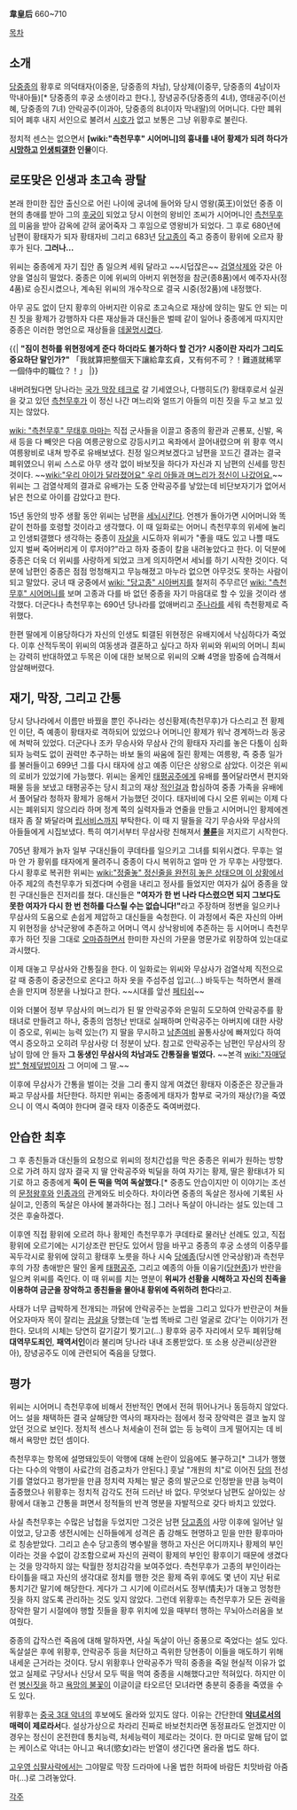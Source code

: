 '''韋皇后'''
660~710

[[목차]]
== 소개 ==
[[당중종]]의 황후로 의덕태자(이중윤, 당중종의 차남), 당상제(이중무, 당중종의 4남이자 막내아들)[* 당중종의 후궁 소생이라고 한다.], 장녕공주(당중종의 4녀), 영태공주(이선혜, 당중종의 7녀) 안락공주(이과아, 당중종의 8녀이자 막내딸)의 어머니다. 다만 폐위되어 폐후 내지 서인으로 불려서 [[시호]]가 없고 보통은 그냥 위황후로 불린다.

정치적 센스는 없으면서 '''[wiki:"측천무후" 시어머니]의 흉내를 내어 황제가 되려 하다가 [[시망]]하고 [[인생]][[퇴갤]]한 인물'''이다.

== 로또맞은 인생과 초고속 광탈 == 
본래 한미한 집안 출신으로 어린 나이에 궁녀에 들어와 당시 영왕(英王)이었던 중종 이현의 총애를 받아 그의 [[후궁]]이 되었고 당시 이현의 왕비인 조씨가 시어머니인 [[측천무후]]의 미움을 받아 감옥에 갇혀 굶어죽자 그 후임으로 영왕비가 되었다. 그 후로 680년에 남편이 황태자가 되자 황태자비 그리고 683년 [[당고종]]이 죽고 중종이 황위에 오르자 황후가 된다. '''그러나...'''

위씨는 중종에게 자기 집안 좀 일으켜 세워 달라고 ~~시덥잖은~~ [[검열삭제]]와 갖은 아양을 열심히 떨었다. 중종은 이에 위씨의 아버지 위현정을 참군(종8품)에서 예주자사(정4품)로 승진시켰으나, 계속된 위씨의 개수작으로 결국 시중(정2품)에 내정했다.

아무 공도 없이 단지 황후의 아버지란 이유로 초고속으로 재상에 앉히는 말도 안 되는 미친 짓을 황제가 강행하자 다른 재상들과 대신들은 벌떼 같이 일어나 중종에게 따지지만 중종은 이러한 명언으로 재상들을 [[데꿀멍]]시켰다.

{{| 
'''"짐이 천하를 위현정에게 준다 하더라도 불가하다 할 건가? 시중이란 자리가 그리도 중요하단 말인가?"'''
「我就算把整個天下讓給韋玄貞，又有何不可？！難道就稀罕一個侍中的職位？！」
|}}

내버려뒀다면 당나라는 [[국가 막장 테크]]로 갈 기세였으나, 다행히도(?) 황태후로서 실권을 갖고 있던 [[측천무후]]가 이 정신 나간 며느리와 얼뜨기 아들의 미친 짓을 두고 보고 있지는 않았다.

[[wiki: "측천무후" 무태후 마마]]는 직접 군사들을 이끌고 중종의 황관과 곤룡포, 신발, 옥새 등을 다 빼앗은 다음 여릉군왕으로 강등시키고 옥좌에서 끌어내렸으며 위 황후 역시 여릉왕비로 내쳐 방주로 유배보냈다. 친정 일으켜보겠다고 남편을 꼬드긴 결과는 결국 폐위였으니 위씨 스스로 아무 생각 없이 바보짓을 하다가 자신과 지 남편의 신세를 망친 것이다. ~~[[wiki:"우리 아이가 달라졌어요" 우리 아들과 며느리가 정신이 나갔어요.]]~~ 위씨는 그 검열삭제의 결과로 유배가는 도중 안락공주를 낳았는데 비단보자기가 없어서 낡은 천으로 아이를 감았다고 한다.

15년 동안의 방주 생활 동안 위씨는 남편을 [[세뇌]]시킨다. 언젠가 돌아가면 시어머니와 똑같이 천하를 호령할 것이라고 생각했다. 이 때 일화로는 어머니 측천무후의 위세에 눌리고 인생퇴갤했다 생각하는 중종이 [[자살]]을 시도하자 위씨가 "좋을 때도 있고 나쁠 때도 있지 벌써 죽어버리게 이 루저야?"라고 하자 중종이 칼을 내려놓았다고 한다. 이 덕분에 중종은 더욱 더 위씨를 사랑하게 되었고 크게 의지하면서 세뇌를 하기 시작한 것이다. 덕분에 남편인 중종은 점점 멍청해지고 무능해졌고 마누라 없으면 아무것도 못하는 사람이 되고 말았다. 궁녀 때 궁중에서 [[wiki: "당고종" 시아버지]]를 철저히 주무르던 [[wiki: "측천무후" 시어머니]]를 보며 고종과 다를 바 없던 중종을 자기 마음대로 할 수 있을 것이라 생각했다. 더군다나 측천무후는 690년 당나라를 없애버리고 [[주]]나라를 세워 측천황제로 즉위했다.

한편 딸에게 이용당하다가 자신의 인생도 퇴갤된 위현정은 유배지에서 낙심하다가 죽었다. 이후 산적두목이 위씨의 여동생과 결혼하고 싶다고 하자 위씨와 위씨의 어머니 최씨는 강력히 반대하였고 두목은 이에 대한 보복으로 위씨의 오빠 4명을 밤중에 습격해서 암살해버렸다. 

== 재기, 막장, 그리고 간통 ==
당시 당나라에서 이름만 바꿨을 뿐인 주나라는 성신황제(측천무후)가 다스리고 전 황제인 이단, 즉 예종이 황태자로 격하되어 있었으나 어머니인 황제가 워낙 경계하느라 동궁에 쳐박혀 있었다. 더군다나 조카 무승사와 무삼사 간의 황태자 자리를 놓은 다툼이 심화되자 능력도 없이 권력만 추구하는 바보 둘의 싸움에 질린 황제는 여릉왕, 즉 중종 일가를 불러들이고 699년 그를 다시 태자에 삼고 예종 이단은 상왕으로 삼았다. 이것은 위씨의 로비가 있었기에 가능했다. 위씨는 올케인 [[태평공주]]에게 유배를 풀어달라면서 편지와 패물 등을 보냈고 태평공주는 당시 최고의 재상 [[적인걸]]과 합심하여 중종 가족을 유배에서 풀어달라 청하자 황제가 응해서 가능했던 것이다. 태자비에 다시 오른 위씨는 이제 다시는 폐위되지 않으리라 하며 정계 쪽의 실력자들과 연줄을 만들고 시어머니인 황제에겐 태자 좀 잘 봐달라며 [[립서비스]]까지 부탁한다. 이 때 지 딸들을 각기 무승사와 무삼사의 아들들에게 시집보냈다. 특히 여기서부터 무삼사랑 친해져서 '''[[불륜]]'''을 저지르기 시작한다.

705년 황제가 늙자 일부 구대신들이 쿠데타를 일으키고 그녀를 퇴위시켰다. 무후는 얼마 안 가 황위를 태자에게 물려주니 중종이 다시 복위하고 얼마 안 가 무후는 사망했다. 다시 황후로 복귀한 위씨는 [[wiki:"정줄놓" 정신줄을 완전히 놓은 상태으며 이 상황에서]] 아주 제2의 측천무후가 되겠다며 수렴을 내리고 정사를 들었지만 여자가 싫어 중종을 앉힌 구대신들은 진저리를 쳤다. 대신들은 '''"여자가 한 번 나라 다스렸으면 되지 그보다도 못한 여자가 다시 한 번 천하를 다스릴 수는 없습니다!"'''라고 주장하며 정변을 일으키나 무삼사의 도움으로 손쉽게 제압하고 대신들을 숙청한다. 이 과정에서 죽은 자신의 아버지 위현정을 상낙군왕에 추존하고 어머니 역시 상낙왕비에 추존하는 등 시어머니 측천무후가 하던 짓을 그대로 [[오마쥬]]하면서 한미한 자신의 가문을 명문가로 위장하여 있는대로 과시했다.

이제 대놓고 무삼사와 간통질을 한다. 이 일화로는 위씨와 무삼사가 검열삭제 직전으로 갈 때 중종이 중궁전으로 온다고 하자 옷을 주섬주섬 입고(...) 바둑두는 척하면서 몰래 손을 만지며 정분을 나눴다고 한다. ~~시대를 앞선 [[페티쉬]]~~

이와 더불어 정부 무삼사의 며느리가 된 딸 안락공주와 은밀히 도모하여 안락공주를 황태녀로 만들려고 하나, 중종의 엄청난 반대로 실패하며 안락공주는 아버지에 대한 사랑이 증오로, 위씨는 능력 있는(?) 지 딸을 무시하고 [[남존여비]] 꼴통사상에 빠져있다 하여 역시 증오하고 오히려 무삼사랑 더 정분이 났다. 참고로 안락공주는 남편인 무삼사의 장남이 맘에 안 들자 '''그 동생인 무삼사의 차남과도 간통질을 벌였다.''' ~~본격 [[wiki:"자매덮밥" 형제덮밥]]이자 그 어미에 그 딸.~~

이후에 무삼사가 간통을 벌이는 것을 그리 좋지 않게 여겼던 황태자 이중준은 장군들과 짜고 무삼사를 처단한다. 하지만 위씨는 중종에게 태자가 함부로 국가의 재상(?)을 죽였으니 이 역시 죽여야 한다며 결국 태자 이중준도 죽여버렸다.

== 안습한 최후 ==
그 후 종친들과 대신들의 요청으로 위씨의 정치간섭을 막은 중종은 위씨가 원하는 방향으로 가려 하지 않자 결국 지 딸 안락공주와 빅딜을 하여 자기는 황제, 딸은 황태녀가 되기로 하고 중종에게 '''독이 든 떡을 먹여 독살했다'''.[* 중종도 안습이지만 이 이야기는 조선의 [[문정왕후]]와 [[인종]]과의 관계와도 비슷하다. 차이라면 중종의 독살은 정사에 기록된 사실이고, 인종의 독살은 야사에 불과하다는 점.] 그러나 독살이 아니라는 설도 있는데 그것은 후술하겠다.

이후엔 직접 황위에 오르려 하나 황제인 측천무후가 쿠데타로 물러난 선례도 있고, 직접 황위에 오르기에는 시기상조란 판단도 있어서 맘을 바꾸고 중종의 후궁 소생의 이중무를 꼭두각시로 황위에 앉히고 황태후 노릇을 하나 시숙 [[당예종]](당시엔 안국상왕)과 측천무후의 가장 총애받은 딸인 올케 [[태평공주]], 그리고 예종의 아들 이융기([[당현종]])가 반란을 일으켜 위씨를 죽인다. 이 때 위씨를 치는 명분이 '''위씨가 선황을 시해하고 자신의 친족을 이용하여 금군을 장악하고 종친들을 몰아내 황위에 즉위하려 한다'''라고.

사태가 너무 급박하게 전개되는 까닭에 안락공주는 눈썹을 그리고 있다가 반란군이 쳐들어오자마자 목이 잘리는 [[끔살]]을 당했는데 '눈썹 똑바로 그린 얼굴로 갔다'는 이야기가 전한다. 모녀의 시체는 당연히 갈기갈기 찢기고(...) 황후와 공주 자리에서 모두 폐위당해 '''대역무도죄인''', '''패역서인'''이라 불리며 당나라 내내 조롱받았다. 또 소용 상관씨(상관완아), 장녕공주도 이에 관련되어 죽음을 당했다.

== 평가 ==
위씨는 시어머니 측천무후에 비해서 전반적인 면에서 전혀 뛰어나거나 동등하지 않았다. 어느 설을 채택하든 결국 살해당한 역사의 패자라는 점에서 정국 장악력은 결코 높지 않았던 것으로 보인다. 정치적 센스나 처세술이 전혀 없는 등 능력이 크게 떨어지는 데 비해서 욕망만 컸던 셈이다.

측천무후는 항목에 설명돼있듯이 악행에 대해 논란이 있음에도 불구하고[* 그녀가 행했다는 다수의 악행이 사료간의 검증교차가 안된다.] 훗날 "개원의 치"로 이어진 [[당]]의 전성기를 열었다고 평가받을 만큼 정치력 자체는 발군 중의 발군으로 인정받을 만큼 능력이 출중했으나 위황후는 정치적 감각도 전혀 드러난 바 없다. 무엇보다 남편도 살아있는 상황에서 대놓고 간통을 펴면서 정적들의 반격 명분을 자발적으로 갖다 바치고 있었다.

사실 측천무후는 수많은 남첩을 두었지만 그것은 남편 [[당고종]]의 사망 이후에 일어난 일이었고, 당고종 생전시에는 신하들에게 성격은 좀 강해도 현명하고 믿을 만한 황후마마로 칭송받았다. 그리고 손수 당고종의 병수발을 행하고 자신은 어디까지나 황제의 부인이라는 것을 수없이 강조함으로써 자신의 권력이 황제의 부인인 황후이기 때문에 생겼다는 것을 망각하지 않는 탁월한 정치감각을 보여주었다. 측천무후가 고종의 부인이라는 타이틀을 때고 자신의 생각대로 정치를 행한 것은 황제 즉위 후에도 몇 년이 지난 뒤로 통치기간 말기에 해당한다. 게다가 그 시기에 이르러서도 정부(情夫)가 대놓고 멍청한 짓을 하지 않도록 관리하는 것도 잊지 않았다. 그런데 위황후는 측천무후가 모든 권력을 장악한 말기 시절에야 행할 짓들을 황후 위치에 있을 때부터 행하는 무뇌아스러움을 보여줬다.

중종의 갑작스런 죽음에 대해 말하자면, 사실 독살이 아닌 중풍으로 죽었다는 설도 있다. 독살설은 후에 위황후, 안락공주 등을 처단하고 즉위한 당현종이 이들을 매도하기 위해 내세운 근거라는 것이다. 당시 위황후나 안락공주가 딱히 중종을 죽일 현실적 이유가 없었고 실제로 구당서나 신당서 모두 떡을 먹여 중종을 시해했다고만 적혀있다. 하지만 이런 [[병신]]짓을 하고 [[욕망의 불꽃]]이 이글이글 타오르던 모녀라면 충분히 중종을 죽였을 수도 있다.

위황후는 [[중국 3대 악녀]]의 후보에도 올라와 있지도 않다. 이유는 간단한데 '''[[악녀]]로서의 매력이 제로라서'''다. 설상가상으로 차라리 진짜로 바보천치라면 동정표라도 얻겠지만 이 경우는 정신이 온전한데 통치능력, 처세능력이 제로라는 것이다. 한 마디로 말해 답이 없는 케이스로 악녀는 아니고 욕녀(慾女)라는 반열이 생긴다면 올라올 법도 하다.

[[고우영 십팔사략]]에서는 그야말로 막장 드라마에 나올 법한 허파에 바람든 치맛바람 아줌마(…)로 그려놓았다.

[[각주]]
